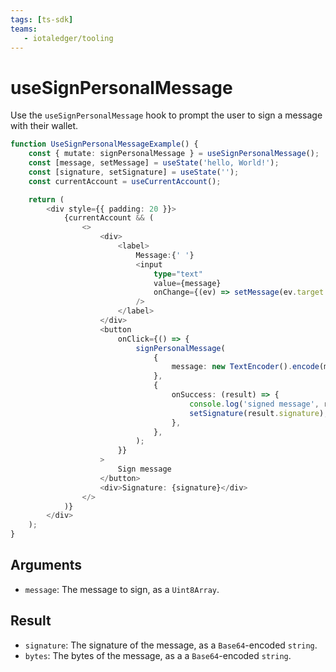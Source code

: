 ```yaml
---
tags: [ts-sdk]
teams:
   - iotaledger/tooling
---
```

# useSignPersonalMessage

Use the `useSignPersonalMessage` hook to prompt the user to sign a message with their wallet.

```ts live
function UseSignPersonalMessageExample() {
    const { mutate: signPersonalMessage } = useSignPersonalMessage();
    const [message, setMessage] = useState('hello, World!');
    const [signature, setSignature] = useState('');
    const currentAccount = useCurrentAccount();

    return (
        <div style={{ padding: 20 }}>
            {currentAccount && (
                <>
                    <div>
                        <label>
                            Message:{' '}
                            <input
                                type="text"
                                value={message}
                                onChange={(ev) => setMessage(ev.target.value)}
                            />
                        </label>
                    </div>
                    <button
                        onClick={() => {
                            signPersonalMessage(
                                {
                                    message: new TextEncoder().encode(message),
                                },
                                {
                                    onSuccess: (result) => {
                                        console.log('signed message', result);
                                        setSignature(result.signature);
                                    },
                                },
                            );
                        }}
                    >
                        Sign message
                    </button>
                    <div>Signature: {signature}</div>
                </>
            )}
        </div>
    );
}
```

## Arguments

-   `message`: The message to sign, as a `Uint8Array`.

## Result

-   `signature`: The signature of the message, as a `Base64`-encoded `string`.
-   `bytes`: The bytes of the message, as a a `Base64`-encoded `string`.
